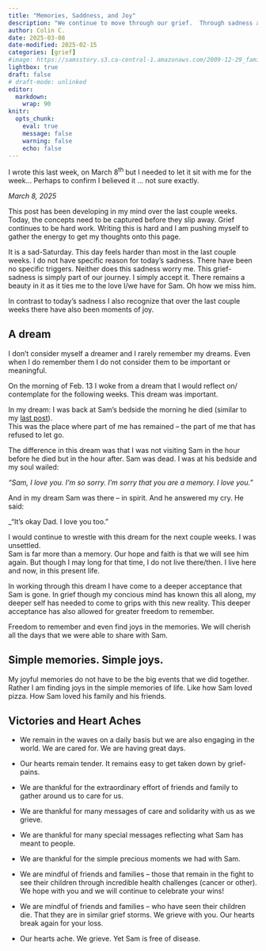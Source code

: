 ```yaml
---
title: "Memories, Saddness, and Joy"
description: "We continue to move through our grief.  Through sadness and moments of joy."
author: Colin C.
date: 2025-03-08
date-modified: 2025-02-15
categories: [grief]
#image: https://samsstory.s3.ca-central-1.amazonaws.com/2009-12-29_family-pg.jpg
lightbox: true
draft: false
# draft-mode: unlinked
editor: 
  markdown: 
    wrap: 90
knitr: 
  opts_chunk: 
    eval: true
    message: false
    warning: false
    echo: false
---
```


::: {.callout-note icon="false"}
I wrote this last week, on March 8^th^ but I needed to let it sit with me for the week...
Perhaps to confirm I believed it ... not sure exactly.
:::

*March 8, 2025*

This post has been developing in my mind over the last couple weeks. Today, the concepts
need to be captured before they slip away. Grief continues to be hard work. Writing this
is hard and I am pushing myself to gather the energy to get my thoughts onto this page.

It is a sad-Saturday. This day feels harder than most in the last couple weeks. I do not
have specific reason for today's sadness. There have been no specific triggers. Neither
does this sadness worry me. This grief-sadness is simply part of our journey. I simply
accept it. There remains a beauty in it as it ties me to the love I/we have for Sam. Oh
how we miss him.

In contrast to today's sadness I also recognize that over the last couple weeks there have
also been moments of joy.

## A dream

I don't consider myself a dreamer and I rarely remember my dreams. Even when I do remember
them I do not consider them to be important or meaningful.

On the morning of Feb. 13 I woke from a dream that I would reflect on/ contemplate for
the following weeks. This dream was important.

In my dream: I was back at Sam's bedside the morning he died (similar to my [last post](./2025-02-06_broken-but-building.qmd)).  
This was the place where part of me has remained -- the part of me that has refused to let go.

The difference in this dream was that I was not visiting Sam in the hour before he died but in the hour after.
Sam was dead.  I was at his bedside and my soul wailed: 

_"Sam, I love you.  I'm so sorry.  I'm sorry that you are a memory. I love you."_

And in my dream Sam was there -- in spirit.  And he answered my cry.  He said:

_"It's okay Dad.  I love you too."

I would continue to wrestle with this dream for the next couple weeks.  I was unsettled.  
Sam is far more than a memory.  Our hope and faith is that we will see him again.  But 
though I may long for that time, I do not live there/then.  I live here and now, in this 
present life.  

In working through this dream I have come to a deeper acceptance that Sam is gone.  In 
grief though my concious mind has known this all along, my deeper self has needed to come
to grips with this new reality. This deeper acceptance has also allowed for greater 
freedom to remember. 

Freedom to remember and even find joys in the memories.  We will cherish all the days that 
we were able to share with Sam.  

## Simple memories. Simple joys.

My joyful memories do not have to be the big events that we did together.  Rather I am finding
joys in the simple memories of life.  Like how Sam loved pizza. How Sam loved his family and his 
friends.  




## Victories and Heart Aches

-   We remain in the waves on a daily basis but we are also engaging in the world. We are
    cared for. We are having great days.

-   Our hearts remain tender. It remains easy to get taken down by grief-pains.

-   We are thankful for the extraordinary effort of friends and family to gather around us
    to care for us.

-   We are thankful for many messages of care and solidarity with us as we grieve.

-   We are thankful for many special messages reflecting what Sam has meant to people.

-   We are thankful for the simple precious moments we had with Sam.

-   We are mindful of friends and families – those that remain in the fight to see their
    children through incredible health challenges (cancer or other). We hope with you and
    we will continue to celebrate your wins!

-   We are mindful of friends and families – who have seen their children die. That they
    are in similar grief storms. We grieve with you. Our hearts break again for your loss.

-   Our hearts ache. We grieve. Yet Sam is free of disease.